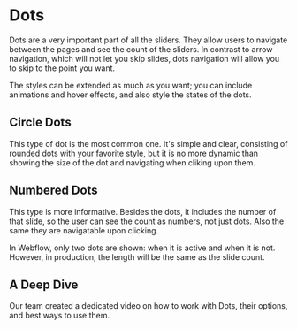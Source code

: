 
# Dots

Dots are a very important part of all the sliders. They allow users to navigate between the pages and see the count of the sliders. In contrast to arrow navigation, which will not let you skip slides, dots navigation will allow you to skip to the point you want.

The styles can be extended as much as you want; you can include animations and hover effects, and also style the states of the dots.

## Circle Dots

This type of dot is the most common one. It's simple and clear, consisting of rounded dots with your favorite style, but it is no more dynamic than showing the size of the dot and navigating when cliking upon them.

## Numbered Dots

This type is more informative. Besides the dots, it includes the number of that slide, so the user can see the count as numbers, not just dots. Also the same they are navigatable upon clicking.

<Callout>
    In Webflow, only two dots are shown: when it is active and when it is not. However, in production, the length will be the same as the slide count.
</Callout>

## A Deep Dive
Our team created a dedicated video on how to work with Dots, their options, and best ways to use them.

<YouTubeEmbed url="https://www.youtube.com/embed/sWRUzxINCoA?si=h-Cr9oGrFP317PQH" title="" />
